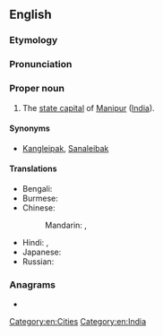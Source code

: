 ==English==
{{wikipedia}}

===Etymology===
{{rfelite|en}}

===Pronunciation===
{{IPA|/ˈɪmpəl/|lang=en}}

===Proper noun===
{{en-proper noun}}

# The [[state capital]] of [[Manipur]] ([[India]]).

====Synonyms====
* [[Kangleipak]], [[Sanaleibak]]

====Translations====
{{trans-top|capital of Manipur}}
* Bengali: {{t|bn|ইম্ফল|sc=Beng}}
* Burmese: {{t|my|အင်ဖား|sc=Mymr}}
* Chinese:
*: Mandarin: {{t|cmn|因帕爾|sc=Hani}}, {{t|cmn|因帕尔|tr=Yīnpà'ěr|sc=Hani}}
{{trans-mid}}
* Hindi: {{t|hi|इंफाल|tr=imphāl}}, {{t+|hi|इम्फाल}}
* Japanese: {{t|ja|インパール|tr=Inpāru}}
* Russian: {{t|ru|Импха́л|m}}
{{trans-bottom}}

===Anagrams===
* {{anagrams|en|a=ahilmp|Lipham}}

[[Category:en:Cities]]
[[Category:en:India]]
